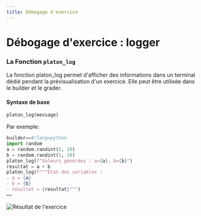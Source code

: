 ```yaml
---
title: Débogage d'exercice
---
```


# Débogage d'exercice : logger


### La Fonction `platon_log`
La fonction platon_log permet d'afficher des informations dans un terminal
dédié pendant la prévisualisation d'un exercice. Elle peut être utilisée dans le builder et le grader.

#### Syntaxe de base
```py
platon_log(message)
```

Par exemple:

```py
builder==#!lang=python
import random
a = random.randint(1, 10)
b = random.randint(1, 10)
platon_log(f"Valeurs générées : a={a}, b={b}")
resultat = a + b
platon_log(f"""État des variables :
- a = {a}
- b = {b}
- résultat = {resultat}""")
==
```


![Résultat de l'exercice](../../../../public/screens/programming/platon_log.png)